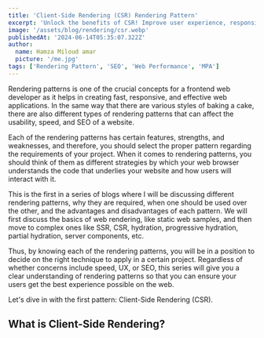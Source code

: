 ```yaml
---
title: 'Client-Side Rendering (CSR) Rendering Pattern'
excerpt: 'Unlock the benefits of CSR! Improve user experience, responsiveness, and more.'
image: '/assets/blog/rendering/csr.webp'
publishedAt: '2024-06-14T05:35:07.322Z'
author:
  name: Hamza Miloud amar
  picture: '/me.jpg'
tags: ['Rendering Pattern', 'SEO', 'Web Performance', 'MPA']
---
```


Rendering patterns is one of the crucial concepts for a frontend web developer as it helps in creating fast, responsive, and effective web applications. In the same way that there are various styles of baking a cake, there are also different types of rendering patterns that can affect the usability, speed, and SEO of a website.

Each of the rendering patterns has certain features, strengths, and weaknesses, and therefore, you should select the proper pattern regarding the requirements of your project. When it comes to rendering patterns, you should think of them as different strategies by which your web browser understands the code that underlies your website and how users will interact with it.

This is the first in a series of blogs where I will be discussing different rendering patterns, why they are required, when one should be used over the other, and the advantages and disadvantages of each pattern. We will first discuss the basics of web rendering, like static web samples, and then move to complex ones like SSR, CSR, hydration, progressive hydration, partial hydration, server components, etc.

Thus, by knowing each of the rendering patterns, you will be in a position to decide on the right technique to apply in a certain project. Regardless of whether concerns include speed, UX, or SEO, this series will give you a clear understanding of rendering patterns so that you can ensure your users get the best experience possible on the web.

Let's dive in with the first pattern: Client-Side Rendering (CSR).

## What is Client-Side Rendering?

<Conversation>
  <Conversation.Thread
    message="Hey Browser and Server, I've heard about Client-Side Rendering (CSR). Can you explain what it is?"
    from="user"
  />
  <Conversation.Thread
    message="Of course! In CSR, As a server I deliver a minimal HTML file Inside it I add the necessary JavaScript files. I don't generate the content; instead, I provide the resources needed for the browser to do the rendering."
    from="server"
  />
  <Conversation.Thread
    message="And once I receive these files, I take over by executing the JavaScript to render the webpage. This means the content is dynamically generated and updated on the client side, offering a more interactive experience."
    from="browser"
  />
  <Conversation.Thread message="Why do we need CSR?" from="user" />
  <Conversation.Thread
    message="CSR became popular with the rise of Single-Page Applications (SPAs), which offer a more dynamic and interactive user experience similar to desktop applications. CSR allows for faster navigation and better responsiveness since the page doesn't need to be fully reloaded for each user interaction."
    from="server"
  />
  <Conversation.Thread message="When should I use CSR?" from="user" />
  <Conversation.Thread
    message={[
      'Consider using CSR when:',
      'Interactivity is crucial: For applications requiring rich user interactions and dynamic content updates without full page reloads.',
      'Speed in navigation: When fast client-side routing and smooth transitions between pages are needed.',
      'Separation of client and server logic: When you want a clear separation of concerns, with the client handling the UI and the server handling data operations.',
    ]}
    from="browser"
  />
  <Conversation.Thread
    message="What are the pros of CSR?"
    from="user"
  />
  <Conversation.Thread
    message={[
      'Enhanced Interactivity: CSR enables highly interactive and dynamic user experiences.',
      'Reduced Server Load: Since the client handles the rendering, the server can focus on data processing and API responses.',
      'Smooth Navigation: Users can navigate between views without full page reloads, providing a smoother experience.',
    ]}
    from="browser"
  />
  <Conversation.Thread message="And the cons?" from="user" />
  <Conversation.Thread
    message={[
      'SEO Challenges: Search engines might struggle to index content generated dynamically by JavaScript, although modern SEO techniques and prerendering can mitigate this.',
      'Initial Load Time: The initial load might be slower because I, the browser, have to download and execute JavaScript before rendering the page.',
      'Performance Issues: Large JavaScript bundles can delay the First Contentful Paint (FCP) and Time to Interactive (TTI).',
    ]}
    from="browser"
  />
  <Conversation.Thread
    message="How can I improve CSR performance?"
    from="user"
  />
  <Conversation.Thread
    message={[
      'Here are some ways to improve CSR performance:',
      'JavaScript Bundling: Use code splitting and lazy loading to reduce the size of initial JavaScript bundles.',
      'Preloading Resources: Preload critical resources to improve loading times.',
      'Service Workers: Implement service workers to cache application shell and other resources for offline use and faster load times.',
    ]}
    from="browser"
  />
  <Conversation.Thread
    message="What frameworks or Libraries can I use for CSR?"
    from="user"
  />
  <Conversation.Thread
    message={[
      'React: A JavaScript library for building user interfaces, focusing on component-based architecture.',
      'Vue.js: A progressive framework for building UIs, known for its simplicity and flexibility.',
      'Angular: A comprehensive framework by Google for building dynamic web applications.',
      'Svelte: A compiler that generates minimal, highly optimized JavaScript for building user interfaces.',
    ]}
    from="server"
  />
  <Conversation.Thread
    message="Thanks, Server and Browser! This was really insightful. Any final thoughts?"
    from="user"
  />
  <Conversation.Thread
    message="Client-Side Rendering is a powerful technique for building dynamic and interactive web applications. While it offers significant advantages in terms of user experience and interactivity, it also comes with challenges such as SEO and initial load performance. By leveraging modern frameworks and performance optimization techniques, developers can harness the full potential of CSR to create fast, responsive, and engaging applications."
    from="server"
  />
  <Conversation.Thread
    message="Stay tuned for our next conversation where we’ll explore Hydration and understand how it builds on CSR to improve performance and SEO. Stay tuned!"
    from="browser"
  />
  <Conversation.Thread message="Looking forward to it!" from="user" />
</Conversation>
